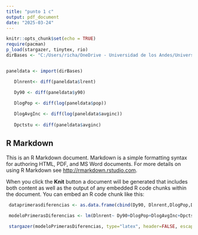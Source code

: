 ```yaml
---
title: "punto 1 c"
output: pdf_document
date: "2025-03-24"
---
```


```r
knitr::opts_chunk$set(echo = TRUE)
require(pacman)
p_load(stargazer, tinytex, rio)
dirBases <- "C:/Users/richa/OneDrive - Universidad de los Andes/Universidad/octavo/Econometria 2/talleres/talleres-econometria-2-en-r/Taller 3/bases/Panel.dta"


paneldata <- import(dirBases)

   Dlnrent<- diff(paneldata$lrent)

   Dy90 <- diff(paneldata$y90)

   DlogPop <- diff(log(paneldata$pop))
   
   DlogAvgInc <- diff(log(paneldata$avginc))
  
   Dpctstu <- diff(paneldata$avginc)


```

## R Markdown

This is an R Markdown document. Markdown is a simple formatting syntax for authoring HTML, PDF, and MS Word documents. For more details on using R Markdown see <http://rmarkdown.rstudio.com>.

When you click the **Knit** button a document will be generated that includes both content as well as the output of any embedded R code chunks within the document. You can embed an R code chunk like this:

```r

 dataprimerasdiferencias <- as.data.frame(cbind(Dy90, Dlnrent,DlogPop,DlogAvgInc,Dpctstu))

 modeloPrimerasDiferencias <- lm(Dlnrent~ Dy90+DlogPop+DlogAvgInc+Dpctstu, data = dataprimerasdiferencias)
 
 stargazer(modeloPrimerasDiferencias, type="latex", header=FALSE, escape=FALSE)
 

```

